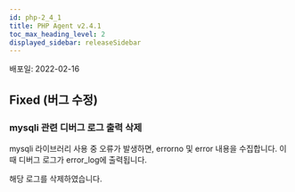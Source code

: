 ```yaml
---
id: php-2_4_1
title: PHP Agent v2.4.1
toc_max_heading_level: 2
displayed_sidebar: releaseSidebar
---
```



배포일: 2022-02-16

## Fixed (버그 수정)

### mysqli 관련 디버그 로그 출력 삭제

mysqli 라이브러리 사용 중 오류가 발생하면, errorno 및 error 내용을 수집합니다. 이때 디버그 로그가 error_log에 출력됩니다.

해당 로그를 삭제하였습니다. 